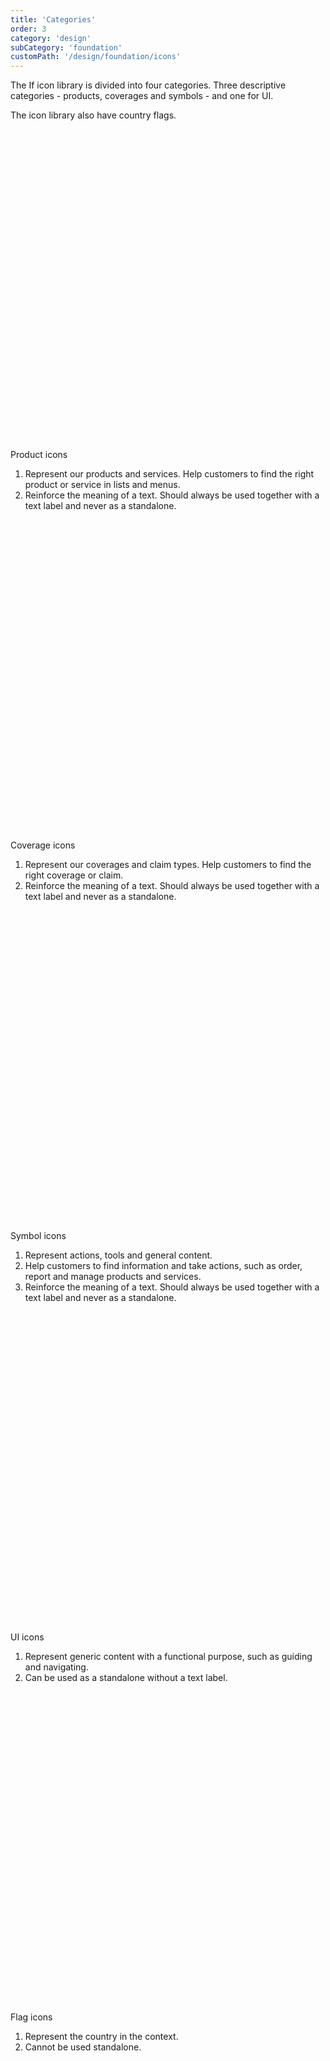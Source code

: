 ```yaml
---
title: 'Categories'
order: 3
category: 'design'
subCategory: 'foundation'
customPath: '/design/foundation/icons'
---
```


<TextLayoutLeft>

The If icon library is divided into four categories. Three descriptive categories - products, coverages and symbols - and one for UI.

The icon library also have country flags.

</TextLayoutLeft>

<Types>
<Type>
<Example>
<div style="width: 100%;display: flex;flex-direction: column;align-items: center;">
<i style="display: block;height: 10rem;width: 10rem;background-size: 9rem 9rem;margin-bottom: 2rem;" class="if icon product car"></i>
<div style="display: grid; grid-template-columns: repeat(auto-fit, 33%);height:20rem;width: 100%;">
<i style="background-size: 3rem;" class="if icon product bike"></i>
<i style="background-size: 3rem;" class="if icon product child"></i>
<i style="background-size: 3rem;" class="if icon product home"></i>
<i style="background-size: 3rem;" class="if icon product health"></i>
<i style="background-size: 3rem;" class="if icon product dog"></i>
<i style="background-size: 3rem;" class="if icon product glasses"></i>
<i style="background-size: 3rem;" class="if icon product large-truck"></i>
<i style="background-size: 3rem;" class="if icon product patch"></i>
<i style="background-size: 3rem;" class="if icon product diamond"></i>
<i style="background-size: 3rem;" class="if icon product laptop"></i>
<i style="background-size: 3rem;" class="if icon product boat"></i>
<i style="background-size: 3rem;" class="if icon product cottage"></i>
</div>
</div>
</Example>
<Description>
<span class="if ids-doc title">Product icons</span>
<ol class="if">
<li class="if">Represent our products and services. Help customers to find the right product or service in lists and menus. </li>
<li class="if">Reinforce the meaning of a text. Should always be used together with a text label and never as a standalone.</li>
</ol>
</Description>
</Type>
<Type>
<Example>
<div style="width: 100%;display: flex;flex-direction: column;align-items: center;">
<i style="display: block;height: 10rem;width: 10rem;background-size: 9rem 9rem;margin-bottom: 2rem;" class="if icon coverage animal"></i>
<div style="display: grid; grid-template-columns: repeat(auto-fit, 33%);height:20rem;width: 100%;">
<i style="background-size: 3rem;" class="if icon coverage building-damage"></i>
<i style="background-size: 3rem;" class="if icon coverage engine"></i>
<i style="background-size: 3rem;" class="if icon coverage candle"></i>
<i style="background-size: 3rem;" class="if icon coverage faq-bubble"></i>
<i style="background-size: 3rem;" class="if icon coverage flight-delayed"></i>
<i style="background-size: 3rem;" class="if icon coverage law"></i>
<i style="background-size: 3rem;" class="if icon coverage power-failure"></i>
<i style="background-size: 3rem;" class="if icon coverage school"></i>
<i style="background-size: 3rem;" class="if icon coverage small-child"></i>
<i style="background-size: 3rem;" class="if icon coverage snow"></i>
<i style="background-size: 3rem;" class="if icon coverage world-pin"></i>
<i style="background-size: 3rem;" class="if icon coverage wallet"></i>
</div>
</div>
</Example>
<Description>
<span class="if ids-doc title">Coverage icons</span>
<ol class="if">
<li class="if">Represent our coverages and claim types. Help customers to find the right coverage or claim. </li>
<li class="if">Reinforce the meaning of a text. Should always be used together with a text label and never as a standalone.</li>
</ol>
</Description>
</Type>
<Type>
<Example>
<div style="width: 100%;display: flex;flex-direction: column;align-items: center;">
<i style="display: block;height: 10rem;width: 10rem;background-size: 9rem 9rem;margin-bottom: 2rem;" class="if icon symbol love"></i>
<div style="display: grid; grid-template-columns: repeat(auto-fit, 33%);height:20rem;width: 100%;">
<i style="background-size: 3rem;" class="if icon symbol man"></i>
<i style="background-size: 3rem;" class="if icon symbol curve-directions"></i>
<i style="background-size: 3rem;" class="if icon symbol energy"></i>
<i style="background-size: 3rem;" class="if icon symbol bulb-on"></i>
<i style="background-size: 3rem;" class="if icon symbol add-notification"></i>
<i style="background-size: 3rem;" class="if icon symbol globe"></i>
<i style="background-size: 3rem;" class="if icon symbol alarm"></i>
<i style="background-size: 3rem;" class="if icon symbol document"></i>
<i style="background-size: 3rem;" class="if icon symbol woman"></i>
<i style="background-size: 3rem;" class="if icon symbol bill"></i>
<i style="background-size: 3rem;" class="if icon symbol factory"></i>
<i style="background-size: 3rem;" class="if icon symbol security"></i>
</div>
</div>
</Example>
<Description>
<span class="if ids-doc title">Symbol icons</span>
<ol class="if">
<li class="if">Represent actions, tools and general content. </li>
<li class="if">Help customers to find information and take actions, such as order, report and manage products and services. </li>
<li class="if">Reinforce the meaning of a text. Should always be used together with a text label and never as a standalone.</li>
</ol>
</Description>
</Type>
<Type>
<Example>
<div style="width: 100%;display: flex;flex-direction: column;align-items: center;">
<i style="display: block;height: 10rem;width: 10rem;background-size: 9rem 9rem;margin-bottom: 2rem;" class="if icon ui shopping-cart"></i>
<div style="display: grid; grid-template-columns: repeat(auto-fit, 33%);height:20rem;width: 100%;">
<i style="background-size: 3rem;" class="if icon ui trashcan"></i>
<i style="background-size: 3rem;" class="if icon ui edit"></i>
<i style="background-size: 3rem;" class="if icon ui warning"></i>
<i style="background-size: 3rem;" class="if icon ui data-download"></i>
<i style="background-size: 3rem;" class="if icon ui lock"></i>
<i style="background-size: 3rem;" class="if icon ui corner-left-round"></i>
<i style="background-size: 3rem;" class="if icon ui send-message"></i>
<i style="background-size: 3rem;" class="if icon ui math"></i>
<i style="background-size: 3rem;" class="if icon ui chat"></i>
<i style="background-size: 3rem;" class="if icon ui list"></i>
<i style="background-size: 3rem;" class="if icon ui plus"></i>
<i style="background-size: 3rem;" class="if icon ui fullscreen"></i>
</div>
</div>
</Example>
<Description>
<span class="if ids-doc title">UI icons</span>
<ol class="if">
<li class="if">Represent generic content with a functional purpose, such as guiding and navigating.</li>
<li class="if">Can be used as a standalone without a text label. </li>
</ol>
</Description>
</Type>
<Type>
<Example>
<div style="width: 100%;display: flex;flex-direction: column;align-items: center;">
<i style="display: block;height: 10rem;width: 10rem;background-size: 9rem 9rem;margin-bottom: 2rem;" class="if icon flag no"></i>
<div style="display: grid; grid-template-columns: repeat(auto-fit, 33%);height:20rem;width: 100%;">
<i style="background-size: 3rem;" class="if icon flag bh"></i>
<i style="background-size: 3rem;" class="if icon flag tg"></i>
<i style="background-size: 3rem;" class="if icon flag zm"></i>
<i style="background-size: 3rem;" class="if icon flag bw"></i>
<i style="background-size: 3rem;" class="if icon flag dk"></i>
<i style="background-size: 3rem;" class="if icon flag cf"></i>
<i style="background-size: 3rem;" class="if icon flag mt"></i>
<i style="background-size: 3rem;" class="if icon flag sv"></i>
<i style="background-size: 3rem;" class="if icon flag ge"></i>
<i style="background-size: 3rem;" class="if icon flag cc"></i>
<i style="background-size: 3rem;" class="if icon flag fi"></i>
<i style="background-size: 3rem;" class="if icon flag bt"></i>
</div>
</div>
</Example>
<Description>
<span class="if ids-doc title">Flag icons</span>
<ol class="if">
<li class="if">Represent the country in the context.</li>
<li class="if">Cannot be used standalone.</li>
</ol>
</Description>
</Type>
</Types>
